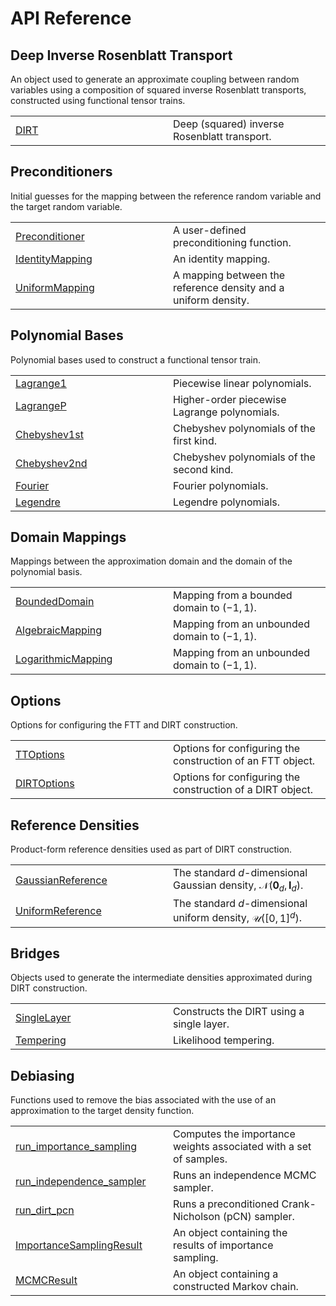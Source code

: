 # API Reference {.doc .doc-index}

## Deep Inverse Rosenblatt Transport

An object used to generate an approximate coupling between random variables using a composition of squared inverse Rosenblatt transports, constructed using functional tensor trains.

| | |
| --- | --- |
| [DIRT](DIRT.qmd#deep_tensor.DIRT) | Deep (squared) inverse Rosenblatt transport. |

## Preconditioners

Initial guesses for the mapping between the reference random variable and the target random variable.

| | |
| --- | --- |
| [Preconditioner](Preconditioner.qmd#deep_tensor.Preconditioner) | A user-defined preconditioning function. |
| [IdentityMapping](IdentityMapping.qmd#deep_tensor.IdentityMapping) | An identity mapping. |
| [UniformMapping](UniformMapping.qmd#deep_tensor.UniformMapping) | A mapping between the reference density and a uniform density. |

## Polynomial Bases

Polynomial bases used to construct a functional tensor train.

| | |
| --- | --- |
| [Lagrange1](Lagrange1.qmd#deep_tensor.Lagrange1) | Piecewise linear polynomials. |
| [LagrangeP](LagrangeP.qmd#deep_tensor.LagrangeP) | Higher-order piecewise Lagrange polynomials. |
| [Chebyshev1st](Chebyshev1st.qmd#deep_tensor.Chebyshev1st) | Chebyshev polynomials of the first kind. |
| [Chebyshev2nd](Chebyshev2nd.qmd#deep_tensor.Chebyshev2nd) | Chebyshev polynomials of the second kind. |
| [Fourier](Fourier.qmd#deep_tensor.Fourier) | Fourier polynomials. |
| [Legendre](Legendre.qmd#deep_tensor.Legendre) | Legendre polynomials. |

## Domain Mappings

Mappings between the approximation domain and the domain of the polynomial basis.

| | |
| --- | --- |
| [BoundedDomain](BoundedDomain.qmd#deep_tensor.BoundedDomain) | Mapping from a bounded domain to $(-1, 1)$. |
| [AlgebraicMapping](AlgebraicMapping.qmd#deep_tensor.AlgebraicMapping) | Mapping from an unbounded domain to $(-1, 1)$. |
| [LogarithmicMapping](LogarithmicMapping.qmd#deep_tensor.LogarithmicMapping) | Mapping from an unbounded domain to $(-1, 1)$. |

## Options

Options for configuring the FTT and DIRT construction.

| | |
| --- | --- |
| [TTOptions](TTOptions.qmd#deep_tensor.TTOptions) | Options for configuring the construction of an FTT object. |
| [DIRTOptions](DIRTOptions.qmd#deep_tensor.DIRTOptions) | Options for configuring the construction of a DIRT object. |

## Reference Densities

Product-form reference densities used as part of DIRT construction.

| | |
| --- | --- |
| [GaussianReference](GaussianReference.qmd#deep_tensor.GaussianReference) | The standard $d$-dimensional Gaussian density, $\mathcal{N}(\boldsymbol{0}_{d}, \boldsymbol{I}_{d})$. |
| [UniformReference](UniformReference.qmd#deep_tensor.UniformReference) | The standard $d$-dimensional uniform density, $\mathcal{U}([0, 1]^{d})$. |

## Bridges

Objects used to generate the intermediate densities approximated during DIRT construction.

| | |
| --- | --- |
| [SingleLayer](SingleLayer.qmd#deep_tensor.SingleLayer) | Constructs the DIRT using a single layer. |
| [Tempering](Tempering.qmd#deep_tensor.Tempering) | Likelihood tempering. |

## Debiasing

Functions used to remove the bias associated with the use of an approximation to the target density function.

| | |
| --- | --- |
| [run_importance_sampling](run_importance_sampling.qmd#deep_tensor.run_importance_sampling) | Computes the importance weights associated with a set of samples. |
| [run_independence_sampler](run_independence_sampler.qmd#deep_tensor.run_independence_sampler) | Runs an independence MCMC sampler. |
| [run_dirt_pcn](run_dirt_pcn.qmd#deep_tensor.run_dirt_pcn) | Runs a preconditioned Crank-Nicholson (pCN) sampler. |
| [ImportanceSamplingResult](ImportanceSamplingResult.qmd#deep_tensor.ImportanceSamplingResult) | An object containing the results of importance sampling. |
| [MCMCResult](MCMCResult.qmd#deep_tensor.MCMCResult) | An object containing a constructed Markov chain. |